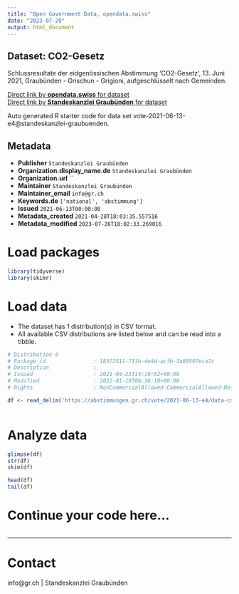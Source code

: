 ```yaml
---
title: "Open Government Data, opendata.swiss"
date: "2023-07-29"
output: html_document
---
```


## Dataset: CO2-Gesetz

Schlussresultate der eidgenössischen Abstimmung 'CO2-Gesetz', 13. Juni 2021, Graubünden - Grischun - Grigioni, aufgeschlüsselt nach Gemeinden.

[Direct link by **opendata.swiss** for dataset](https://opendata.swiss/de/dataset/co2-gesetz)<br>
[Direct link by **Standeskanzlei Graubünden** for dataset](https://abstimmungen.gr.ch/vote/2021-06-13-e4/data)

Auto generated R starter code for data set vote-2021-06-13-e4@standeskanzlei-graubuenden.

## Metadata

- **Publisher** `Standeskanzlei Graubünden`
- **Organization.display_name.de** `Standeskanzlei Graubünden`
- **Organization.url** ``
- **Maintainer** `Standeskanzlei Graubünden`
- **Maintainer_email** `info@gr.ch`
- **Keywords.de** `['national', 'abstimmung']`
- **Issued** `2021-06-13T00:00:00`
- **Metadata_created** `2021-04-28T18:03:35.557516`
- **Metadata_modified** `2023-07-26T18:02:33.269016`


# Load packages

```r

library(tidyverse)
library(skimr)

```

# Load data

-   The dataset has 1 distribution(s) in CSV format.
-   All available CSV distributions are listed below and can be read into a tibble.

```r

# Distribution 0
# Package_id               : 18372511-711b-4e4d-acfb-3a89597eca7c
# Description              : 
# Issued                   : 2021-04-23T14:10:02+00:00
# Modified                 : 2022-01-19T06:36:18+00:00
# Rights                   : NonCommercialAllowed-CommercialAllowed-ReferenceRequired

df <- read_delim('https://abstimmungen.gr.ch/vote/2021-06-13-e4/data-csv')



```

# Analyze data

```r

glimpse(df)
str(df)
skim(df)

head(df)
tail(df)

```

# Continue your code here...

```r

```

------------------------------------------------------------------------

# Contact

info@gr.ch | Standeskanzlei Graubünden
